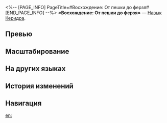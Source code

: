 <%-- [PAGE_INFO]
PageTitle=#Восхождение: От пешки до ферзя#
[END_PAGE_INFO] --%>
{{Навык Инфобокс
|Название         = Восхождение: От пешки до ферзя
|Изображение      = Навык Восхождение: От пешки до ферзя.png
|Персонаж         = Керидра
|Тип              = Навык
|Тэг              = Поддержка
|УронСтойк        = 
|ЭнергияГен       = 30
|Энергия          = 
|Длительность     = 
|Описание         = Накладывает на выбранного персонажа статус Боевые заслуги и получает 1 ед. заряда до макс. 8 ед. Когда заряд достигает 6 ед., имеющийся у персонажа статус Боевые заслуги автоматически усиливается до статуса Воинский титул и снимает имеющиеся у персонажа {{Доп эффект|эффекты контроля}}. Наличие у персонажа статуса Воинский титул также считается наличием статуса Боевые заслуги. Наносимый навыком персонажа со статусом Воинский титул крит. урон повышается на {{Цвет|Выделенный|36%—79,2%}}, его {{Доп эффект|пробитие всех типов сопротивления}} повышается на {{Цвет|Выделенный|8%—10,4%}}. Использование навыка на противнике активирует {{Доп эффект|Внезапную атаку}}. После окончания {{Доп эффект|Внезапная атака}} расходует 6 ед. заряда и превращает статус Воинский титул обратно в статус Боевые заслуги.
|Свойство1        = 
|Масштабирование1 = 
}}
'''«Восхождение: От пешки до ферзя»''' — [[Навык]] [[Керидра]].

==Превью==
{{Превью
|Файл = Восхождение: От пешки до ферзя Превью
}}

==Масштабирование==
{{Масштабирование навыка|тип=Навык
|36%;39.6%;43.2%;46.8%;50.4%;54%;58.5%;63%;67.5%;72%;75.6%;79.2%;82.8%;86.4%;90%
|8%;8.2%;8.4%;8.6%;8.8%;9%;9.25%;9.5%;9.75%;10%;10.2%;10.4%;10.6%;10.8%;11%
}}

==На других языках==
{{На других языках
|en   = Pawn's Promotion
|zhs  = 升变，士皆可帅
|zht  = 升變，士皆可帥
|ja   = {{Rubi|名|な}}を{{Rubi|馳|は}}せよ、{{Rubi|歩兵|ほへい}}も{{Rubi|将|しょう}}の{{Rubi|器|うつわ}}
|ko   = 프로모션, 지휘관의 자질
|es   = Promoción a reina
|fr   = Promotion en reine
|ru   = Восхождение: От пешки до ферзя
|th   = Pawn's Promotion
|vi   = Phong Cấp: Binh Tốt Hóa Tướng
|de   = Krönung des Bauern
|id   = Pawn's Promotion
|pt   = Promoção do Peão
}}

==История изменений==
{{История изменений|3.5}}

==Навигация==
{{Навык Навбокс|Керидра}}

[[en:]]